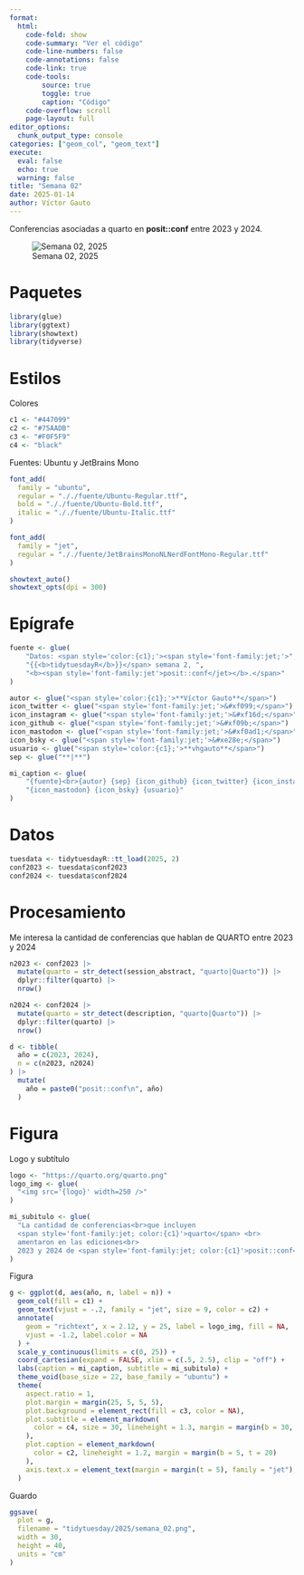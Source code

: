 ```yaml
---
format:
  html:
    code-fold: show
    code-summary: "Ver el código"
    code-line-numbers: false
    code-annotations: false
    code-link: true
    code-tools:
        source: true
        toggle: true
        caption: "Código"
    code-overflow: scroll
    page-layout: full
editor_options:
  chunk_output_type: console
categories: ["geom_col", "geom_text"]
execute:
  eval: false
  echo: true
  warning: false
title: "Semana 02"
date: 2025-01-14
author: Víctor Gauto
---
```


Conferencias asociadas a quarto en <b>posit::conf</b> entre 2023 y 2024.

![Semana 02, 2025](semana_02.png)

# Paquetes

```r
library(glue)
library(ggtext)
library(showtext)
library(tidyverse)
```

# Estilos

Colores

```r
c1 <- "#447099"
c2 <- "#75AADB"
c3 <- "#F0F5F9"
c4 <- "black"
```

Fuentes: Ubuntu y JetBrains Mono

```r
font_add(
  family = "ubuntu",
  regular = "././fuente/Ubuntu-Regular.ttf",
  bold = "././fuente/Ubuntu-Bold.ttf",
  italic = "././fuente/Ubuntu-Italic.ttf"
)

font_add(
  family = "jet",
  regular = "././fuente/JetBrainsMonoNLNerdFontMono-Regular.ttf"
)

showtext_auto()
showtext_opts(dpi = 300)
```

# Epígrafe

```r
fuente <- glue(
    "Datos: <span style='color:{c1};'><span style='font-family:jet;'>",
    "{{<b>tidytuesdayR</b>}}</span> semana 2, ",
    "<b><span style='font-family:jet'>posit::conf</jet></b>.</span>"
)

autor <- glue("<span style='color:{c1};'>**Víctor Gauto**</span>")
icon_twitter <- glue("<span style='font-family:jet;'>&#xf099;</span>")
icon_instagram <- glue("<span style='font-family:jet;'>&#xf16d;</span>")
icon_github <- glue("<span style='font-family:jet;'>&#xf09b;</span>")
icon_mastodon <- glue("<span style='font-family:jet;'>&#xf0ad1;</span>")
icon_bsky <- glue("<span style='font-family:jet;'>&#xe28e;</span>")
usuario <- glue("<span style='color:{c1};'>**vhgauto**</span>")
sep <- glue("**|**")

mi_caption <- glue(
    "{fuente}<br>{autor} {sep} {icon_github} {icon_twitter} {icon_instagram} ",
    "{icon_mastodon} {icon_bsky} {usuario}"
)
```

# Datos

```r
tuesdata <- tidytuesdayR::tt_load(2025, 2)
conf2023 <- tuesdata$conf2023
conf2024 <- tuesdata$conf2024
```

# Procesamiento

Me interesa la cantidad de conferencias que hablan de QUARTO entre 2023 y 2024

```r
n2023 <- conf2023 |>
  mutate(quarto = str_detect(session_abstract, "quarto|Quarto")) |>
  dplyr::filter(quarto) |>
  nrow()

n2024 <- conf2024 |>
  mutate(quarto = str_detect(description, "quarto|Quarto")) |>
  dplyr::filter(quarto) |>
  nrow()

d <- tibble(
  año = c(2023, 2024),
  n = c(n2023, n2024)
) |>
  mutate(
    año = paste0("posit::conf\n", año)
  )
```

# Figura

Logo y subtítulo

```r
logo <- "https://quarto.org/quarto.png"
logo_img <- glue(
  "<img src='{logo}' width=250 />"
)

mi_subitulo <- glue(
  "La cantidad de conferencias<br>que incluyen
  <span style='font-family:jet; color:{c1}'>quarto</span> <br>
  amentaron en las ediciones<br>
  2023 y 2024 de <span style='font-family:jet; color:{c1}'>posit::conf</span>"
)
```

Figura

```r
g <- ggplot(d, aes(año, n, label = n)) +
  geom_col(fill = c1) +
  geom_text(vjust = -.2, family = "jet", size = 9, color = c2) +
  annotate(
    geom = "richtext", x = 2.12, y = 25, label = logo_img, fill = NA,
    vjust = -1.2, label.color = NA
  ) +
  scale_y_continuous(limits = c(0, 25)) +
  coord_cartesian(expand = FALSE, xlim = c(.5, 2.5), clip = "off") +
  labs(caption = mi_caption, subtitle = mi_subitulo) +
  theme_void(base_size = 22, base_family = "ubuntu") +
  theme(
    aspect.ratio = 1,
    plot.margin = margin(25, 5, 5, 5),
    plot.background = element_rect(fill = c3, color = NA),
    plot.subtitle = element_markdown(
      color = c4, size = 30, lineheight = 1.3, margin = margin(b = 30, l = 20)
    ),
    plot.caption = element_markdown(
      color = c2, lineheight = 1.2, margin = margin(b = 5, t = 20)
    ),
    axis.text.x = element_text(margin = margin(t = 5), family = "jet"),
  )
```

Guardo

```r
ggsave(
  plot = g,
  filename = "tidytuesday/2025/semana_02.png",
  width = 30,
  height = 40,
  units = "cm"
)
```
